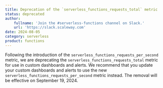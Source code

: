 ```yaml
---
title: Deprecation of the `serverless_functions_requests_total` metric
status: deprecated
author:
    fullname: 'Join the #serverless-functions channel on Slack.'
    url: 'https://slack.scaleway.com'
date: 2024-08-05
category: serverless
product: functions
---
```


Following the introduction of the `serverless_functions_requests_per_second` metric, we are deprecating the `serverless_functions_requests_total` metric for use in custom dashboards and alerts.
We recommend that you update your custom dashboards and alerts to use the new `serverless_functions_requests_per_second` metric instead. The removal will be effective on September 19, 2024.
